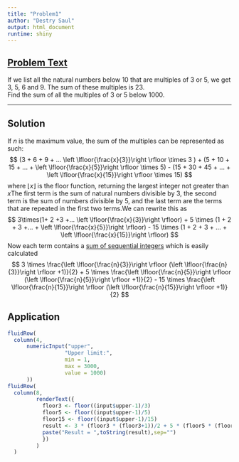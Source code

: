 ```yaml
---
title: "Problem1"
author: "Destry Saul"
output: html_document
runtime: shiny
---
```


## [Problem Text](https://projecteuler.net/problem=1)
If we list all the natural numbers below 10 that are multiples of 3 or 5, we get 3, 5, 6 and 9. The sum of these multiples is 23.  
Find the sum of all the multiples of 3 or 5 below 1000.

---

## Solution

If $n$ is the maximum value, the sum of the multiples can be represented as such:
$$ (3 + 6 + 9 + ... \left \lfloor{\frac{x}{3}}\right \rfloor \times 3 ) + (5 + 10 + 15 + ... + \left \lfloor{\frac{x}{5}}\right \rfloor \times 5) - (15 + 30 + 45 + ... + \left \lfloor{\frac{x}{15}}\right \rfloor \times 15) $$
where $\left \lfloor{x}\right \rfloor$ is the floor function, returning the largest integer not greater than $x$The first term is the sum of natural numbers divisible by 3, the second term is the sum of numbers divisible by 5, and the last term are the terms that are repeated in the first two terms.We can rewrite this as
$$ 3\times(1+ 2 +3 +... \left \lfloor{\frac{x}{3}}\right \rfloor) + 5 \times (1 + 2 + 3 +... + \left \lfloor{\frac{x}{5}}\right \rfloor) - 15 \times (1 + 2 + 3 + ... + \left \lfloor{\frac{x}{15}}\right \rfloor) $$
Now each term contains a [sum of sequential integers](http://math.stackexchange.com/questions/2260/proof-for-formula-for-sum-of-sequence-123-ldotsn) which is easily calculated
$$ 3 \times \frac{\left \lfloor{\frac{n}{3}}\right \rfloor (\left \lfloor{\frac{n}{3}}\right \rfloor +1)}{2} +
5 \times \frac{\left \lfloor{\frac{n}{5}}\right \rfloor (\left \lfloor{\frac{n}{5}}\right \rfloor +1)}{2} -
15 \times \frac{\left \lfloor{\frac{n}{15}}\right \rfloor (\left \lfloor{\frac{n}{15}}\right \rfloor +1)}{2}
$$

Application
---

```r
fluidRow(
  column(4,
      numericInput("upper",
                  "Upper limit:",
                  min = 1,
                  max = 3000,
                  value = 1000)
      ))
fluidRow(
  column(8,
         renderText({
           floor3 <- floor((input$upper-1)/3)
           floor5 <- floor((input$upper-1)/5)
           floor15 <- floor((input$upper-1)/15)
           result <- 3 * (floor3 * (floor3+1))/2 + 5 * (floor5 * (floor5 + 1))/2 - 15 * (floor15 * (floor15 + 1))/2
           paste("Result = ",toString(result),sep="")
           })
         )
  )
```

